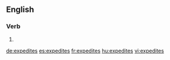 ==English==

===Verb===
{{head|en}}

# {{en-third-person singular of|expedite}}

[[de:expedites]]
[[es:expedites]]
[[fr:expedites]]
[[hu:expedites]]
[[vi:expedites]]